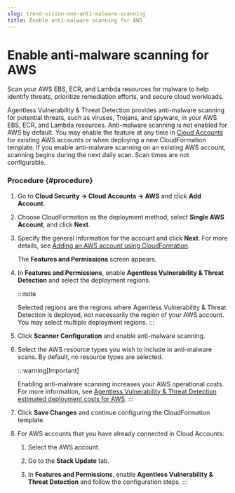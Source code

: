 ```yaml
---
slug: trend-vision-one-anti-malware-scanning
title: Enable anti-malware scanning for AWS
---
```

# Enable anti-malware scanning for AWS

Scan your AWS EBS, ECR, and Lambda resources for malware to help identify threats, prioritize remediation efforts, and secure cloud workloads.

Agentless Vulnerability & Threat Detection provides anti-malware scanning for potential threats, such as viruses, Trojans, and spyware, in your AWS EBS, ECR, and Lambda resources. Anti-malware scanning is not enabled for AWS by default. You may enable the feature at any time in [Cloud Accounts](cloud-accounts.mdx) for existing AWS accounts or when deploying a new CloudFormation template. If you enable anti-malware scanning on an existing AWS account, scanning begins during the next daily scan. Scan times are not configurable.

### Procedure {#procedure}

1.  Go to **Cloud Security → Cloud Accounts → AWS** and click **Add Account**.

2.  Choose CloudFormation as the deployment method, select **Single AWS Account**, and click **Next**.

3.  Specify the general information for the account and click **Next**. For more details, see [Adding an AWS account using CloudFormation](adding-aws-account.mdx).

    The **Features and Permissions** screen appears.

4.  In **Features and Permissions**, enable **Agentless Vulnerability & Threat Detection** and select the deployment regions.

    :::note

    Selected regions are the regions where Agentless Vulnerability & Threat Detection is deployed, not necessarily the region of your AWS account. You may select multiple deployment regions.
    :::

5.  Click **Scanner Configuration** and enable anti-malware scanning.

6.  Select the AWS resource types you wish to include in anti-malware scans. By default, no resource types are selected.

    :::warning[Important]

    Enabling anti-malware scanning increases your AWS operational costs. For more information, see [Agentless Vulnerability & Threat Detection estimated deployment costs for AWS](deployment-costs.mdx).
    :::

7.  Click **Save Changes** and continue configuring the CloudFormation template.

8.  For AWS accounts that you have already connected in Cloud Accounts:

    1.  Select the AWS account.

    2.  Go to the **Stack Update** tab.

    3.  In **Features and Permissions**, enable **Agentless Vulnerability & Threat Detection** and follow the configuration steps.
:::
